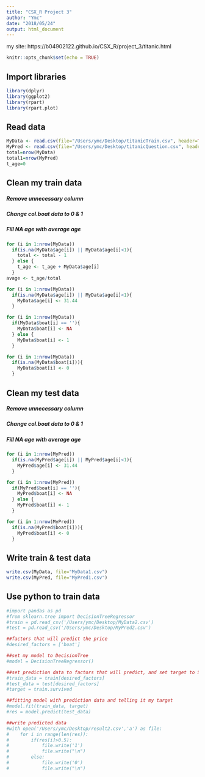 ```yaml
---
title: "CSX_R Project 3"
author: "Ymc"
date: "2018/05/24"
output: html_document
---
```

my site: https://b04902122.github.io/CSX_R/project_3/titanic.html

```r
knitr::opts_chunk$set(echo = TRUE)
```

## Import libraries

```r
library(dplyr)
library(ggplot2)
library(rpart)
library(rpart.plot)
```

## Read data
```r
MyData <- read.csv(file="/Users/ymc/Desktop/titanicTrain.csv", header=TRUE, sep=",", stringsAsFactors = FALSE)
MyPred <- read.csv(file="/Users/ymc/Desktop/titanicQuestion.csv", header=TRUE, sep=",", stringsAsFactors = FALSE)
total=nrow(MyData)
total1=nrow(MyPred)
t_age=0
```

## Clean my train data
##### Remove unnecessary column 
##### Change col.boat data to 0 & 1
##### Fill NA age with average age
```r
for (i in 1:nrow(MyData))
  if(is.na(MyData$age[i]) || MyData$age[i]<1){
    total <- total - 1
  } else {
    t_age <- t_age + MyData$age[i]
  }
avage <- t_age/total

for (i in 1:nrow(MyData))
  if(is.na(MyData$age[i]) || MyData$age[i]<1){
    MyData$age[i] <- 31.44
  }

for (i in 1:nrow(MyData))
  if(MyData$boat[i] == ''){
    MyData$boat[i] <- NA
  } else {
    MyData$boat[i] <- 1
  }

for (i in 1:nrow(MyData))
  if(is.na(MyData$boat[i])){
    MyData$boat[i] <- 0
  } 
```

## Clean my test data
##### Remove unnecessary column 
##### Change col.boat data to 0 & 1
##### Fill NA age with average age
```r
for (i in 1:nrow(MyPred))
  if(is.na(MyPred$age[i]) || MyPred$age[i]<1){
    MyPred$age[i] <- 31.44
  }

for (i in 1:nrow(MyPred))
  if(MyPred$boat[i] == ''){
    MyPred$boat[i] <- NA
  } else {
    MyPred$boat[i] <- 1
  }

for (i in 1:nrow(MyPred))
  if(is.na(MyPred$boat[i])){
    MyPred$boat[i] <- 0
  } 
```

## Write train & test data
```r
write.csv(MyData, file="MyData1.csv")
write.csv(MyPred, file="MyPred1.csv")
```

## Use python to train data
```r
#import pandas as pd
#from sklearn.tree import DecisionTreeRegressor
#train = pd.read_csv('/Users/ymc/Desktop/MyData2.csv')
#test = pd.read_csv('/Users/ymc/Desktop/MyPred2.csv')

##factors that will predict the price
#desired_factors = ['boat']

##set my model to DecisionTree
#model = DecisionTreeRegressor()

##set prediction data to factors that will predict, and set target to SalePrice
#train_data = train[desired_factors]
#test_data = test[desired_factors]
#target = train.survived

##fitting model with prediction data and telling it my target
#model.fit(train_data, target)
#res = model.predict(test_data)

##write predicted data
#with open('/Users/ymc/Desktop/result2.csv','a') as file:
#    for i in range(len(res)):
#        if(res[i]>0.5):
#            file.write('1')
#            file.write("\n")
#        else:
#            file.write('0')
#            file.write("\n")
```
